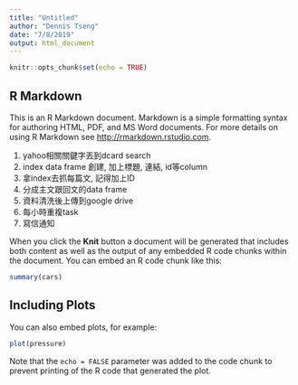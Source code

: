 ```yaml
---
title: "Untitled"
author: "Dennis Tseng"
date: "7/8/2019"
output: html_document
---
```


```r
knitr::opts_chunk$set(echo = TRUE)
```

## R Markdown

This is an R Markdown document. Markdown is a simple formatting syntax for authoring HTML, PDF, and MS Word documents. For more details on using R Markdown see <http://rmarkdown.rstudio.com>.

1. yahoo相關關鍵字丟到dcard search
2. index data frame 創建, 加上標題, 連結, id等column
3. 拿index去抓每篇文, 記得加上ID
4. 分成主文跟回文的data frame
5. 資料清洗後上傳到google drive
6. 每小時重複task
7. 寫信通知

When you click the **Knit** button a document will be generated that includes both content as well as the output of any embedded R code chunks within the document. You can embed an R code chunk like this:

```r
summary(cars)
```

## Including Plots

You can also embed plots, for example:

```r
plot(pressure)
```

Note that the `echo = FALSE` parameter was added to the code chunk to prevent printing of the R code that generated the plot.
